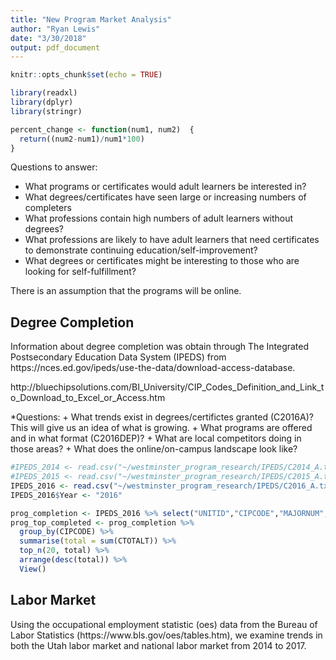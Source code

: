 ```yaml
---
title: "New Program Market Analysis"
author: "Ryan Lewis"
date: "3/30/2018"
output: pdf_document
---
```


```r
knitr::opts_chunk$set(echo = TRUE)

```


<!---Load libraries--->
```r
library(readxl)
library(dplyr)
library(stringr)
```


<!---Define functions--->
```r
percent_change <- function(num1, num2)  {
  return((num2-num1)/num1*100)
}

```


Questions to answer:

* What programs or certificates would adult learners be interested in?
+ What degrees/certificates have seen large or increasing numbers of completers
+ What professions contain high numbers of adult learners without degrees?
+ What professions are likely to have adult learners that need certificates to demonstrate continuing education/self-improvement?
+ What degrees or certificates might be interesting to those who are looking for self-fulfillment?

There is an assumption that the programs will be online.

## Degree Completion
Information about degree completion was obtain through The Integrated Postsecondary Education Data System (IPEDS) from https://nces.ed.gov/ipeds/use-the-data/download-access-database.

http://bluechipsolutions.com/BI_University/CIP_Codes_Definition_and_Link_to_Download_to_Excel_or_Access.htm

*Questions:
+ What trends exist in degrees/certifictes granted (C2016A)? This will give us an idea of what is growing.
+ What programs are offered and in what format (C2016DEP)?
+ What are local competitors doing in those areas?
+ What does the online/on-campus landscape look like?

<!--- load IPED completion data --->
```R
#IPEDS_2014 <- read.csv("~/westminster_program_research/IPEDS/C2014_A.txt", header = TRUE)
#IPEDS_2015 <- read.csv("~/westminster_program_research/IPEDS/C2015_A.txt", header = TRUE)
IPEDS_2016 <- read.csv("~/westminster_program_research/IPEDS/C2016_A.txt", header = TRUE)
IPEDS_2016$Year <- "2016"

prog_completion <- IPEDS_2016 %>% select("UNITID","CIPCODE","MAJORNUM","CIPCODE","AWLEVEL","CTOTALT")
prog_top_completed <- prog_completion %>%
  group_by(CIPCODE) %>%
  summarise(total = sum(CTOTALT)) %>%
  top_n(20, total) %>%
  arrange(desc(total)) %>%
  View()


```



## Labor Market
Using the occupational employment statistic (oes) data from the Bureau of Labor Statistics (https://www.bls.gov/oes/tables.htm), we examine trends in both the Utah labor market and national labor market from 2014 to 2017.

<!--- load state data--->
<!---
```r

oes_2014_state <- read_excel("~/market_research/OES/state_M2014_dl.xlsx")
oes_2014_state$YEAR <- "2014"


oes_2015_state <- read_excel("~/market_research/OES/state_M2015_dl.xlsx")
oes_2015_state$YEAR <- "2015"

oes_2016_state <- read_excel("~/market_research/OES/state_M2016_dl.xlsx")
oes_2016_state$YEAR <- "2016"

oes_2017_state <- read_excel("~/market_research/OES/state_M2017_dl.xlsx")
oes_2017_state$YEAR <- "2017"

oes_state <- bind_rows(oes_2014_state,oes_2015_state,oes_2016_state,oes_2017_state)
oes_state$TOT_EMP <- as.numeric(oes_state$TOT_EMP)
oes_utah <- filter(oes_state,STATE=="Utah")

```
--->

<!---load national data--->
<!---
```r
oes_2014_national <- read_excel("~/market_research/OES/national_M2014_dl.xlsx")
oes_2014_national$YEAR <- "2014"

oes_2015_national <- read_excel("~/market_research/OES/national_M2015_dl.xlsx")
oes_2015_national$YEAR <- "2015"

oes_2016_national <- read_excel("~/market_research/OES/national_M2016_dl.xlsx")
oes_2016_national$YEAR <- "2016"

oes_2017_national <- read_excel("~/market_research/OES/national_M2017_dl.xlsx")
oes_2017_national$YEAR <- "2017"

oes_national <- bind_rows(oes_2014_national,oes_2015_national,oes_2016_national,oes_2017_national)
oes_national$TOT_EMP <- as.numeric(oes_national$TOT_EMP)
```


```r
summary(cars)
```

## Including Plots

You can also embed plots, for example:

```r
plot(pressure)
```

Note that the `echo = FALSE` parameter was added to the code chunk to prevent printing of the R code that generated the plot.
--->
